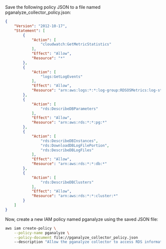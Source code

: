 Save the following policy JSON to a file named pganalyze_collector_policy.json:

```json
{
    "Version": "2012-10-17",
    "Statement": [
        {
            "Action": [
                "cloudwatch:GetMetricStatistics"
            ],
            "Effect": "Allow",
            "Resource": "*"
        },
        {
            "Action": [
                "logs:GetLogEvents"
            ],
            "Effect": "Allow",
            "Resource": "arn:aws:logs:*:*:log-group:RDSOSMetrics:log-stream:*"
        },
        {
            "Action": [
                "rds:DescribeDBParameters"
            ],
            "Effect": "Allow",
            "Resource": "arn:aws:rds:*:*:pg:*"
        },
        {
            "Action": [
                "rds:DescribeDBInstances",
                "rds:DownloadDBLogFilePortion",
                "rds:DescribeDBLogFiles"
            ],
            "Effect": "Allow",
            "Resource": "arn:aws:rds:*:*:db:*"
        },
        {
            "Action": [
                "rds:DescribeDBClusters"
            ],
            "Effect": "Allow",
            "Resource": "arn:aws:rds:*:*:cluster:*"
        }
    ]
}
```

Now, create a new IAM policy named pganalyze using the saved JSON file:

```bash
aws iam create-policy \
    --policy-name pganalyze \
    --policy-document file://pganalyze_collector_policy.json
    --description "Allow the pganalyze collector to access RDS information"
```
